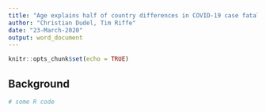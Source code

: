 ```yaml
---
title: "Age explains half of country differences in COVID-19 case fatality"
author: "Christian Dudel, Tim Riffe"
date: "23-March-2020"
output: word_document
---
```


```r
knitr::opts_chunk$set(echo = TRUE)
```

## Background

```r
# some R code
```
